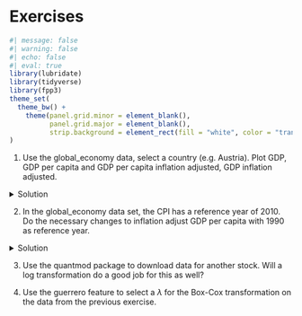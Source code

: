 # Exercises

```r
#| message: false
#| warning: false
#| echo: false
#| eval: true
library(lubridate)
library(tidyverse)
library(fpp3)
theme_set(
  theme_bw() + 
    theme(panel.grid.minor = element_blank(),
          panel.grid.major = element_blank(),
          strip.background = element_rect(fill = "white", color = "transparent"))
)

```

1. Use the global\_economy data, select a country (e.g. Austria). Plot GDP, GDP per capita and GDP per capita inflation adjusted, GDP inflation adjusted.

<details>

<summary>Solution</summary>
```r
#| message: false
#| warning: false
library(fpp3)
library(tidyverse)
dat <- global_economy %>% 
  filter(Country == "Austria")
dat %>% autoplot(GDP)
dat %>% autoplot(GDP/Population)
dat %>% autoplot(GDP/Population * 100/CPI)
dat %>% autoplot(GDP * 100/CPI)

```
</details>

2. In the global\_economy data set, the CPI has a reference year of 2010. Do the necessary changes to inflation adjust GDP per capita with 1990 as reference year. 

<details>

<summary>Solution</summary>

```r
library(fpp3)
library(tidyverse)
dat <- global_economy %>% 
  filter(Country == "Austria")

# -- Extracting the CPI in 1990: --
cpi1990 <- dat %>% filter(Year ==1990) %>% pull(CPI)

# -- Transforming such that CPI1990 is 100 in 1990: --
dat <- dat %>% mutate(CPI1990 = CPI / cpi1990 * 100)

# -- Plotting Inflation adjusted GDP per capita: --
dat %>% autoplot(GDP/Population * 100/CPI1990) + 
  labs(y = "Inflation adjusted GDP per capita (1990 US$)") +
  geom_line(aes(y= GDP/Population * 100/CPI), col = 2)

# -- Comparing the two CPIs: --
dat %>% 
  pivot_longer(cols = c(CPI,CPI1990)) %>%
  ggplot(aes(x = Year, y = value, col = name)) + geom_line()+
  geom_hline(yintercept = 100) +
  scale_color_manual(values = c("red","blue"))+
  geom_segment(x = 1990,xend = 1990, y = -Inf, yend =100, lty = 2, col = "blue")+
  geom_segment(x = 2010,xend = 2010, y = -Inf, yend =100, lty = 2, col = "red")+
  labs(title = "Differences between CPI with reference year 1990 and 2010",
       y = "Consumer Price Index") +
  theme(legend.title = element_blank())

```
</details>

3. Use the quantmod package to download data for another stock. Will a log transformation do a good job for this as well? 

4. Use the guerrero feature to select a $\lambda$ for the Box-Cox transformation on the data from the previous exercise. 









